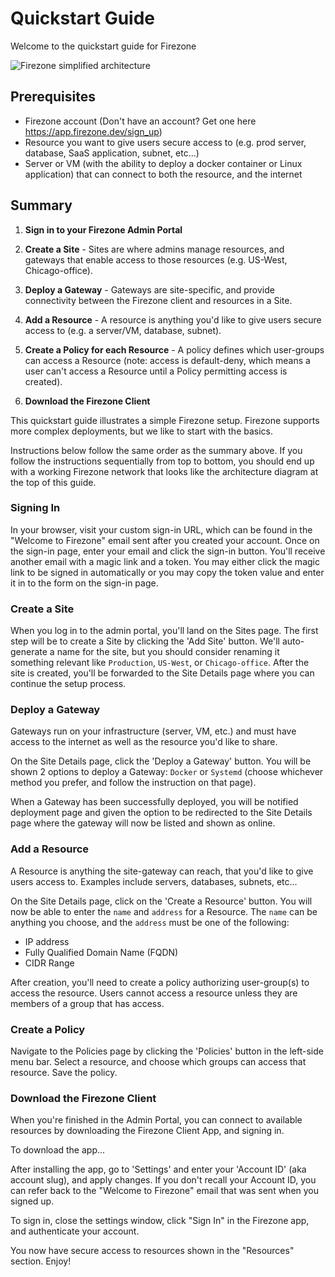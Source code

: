 
# Quickstart Guide

Welcome to the quickstart guide for Firezone

<Image
  src="/images/firezone-v1-architecture-simple.png"
  alt="Firezone simplified architecture"
  width={900}
  height={50}
  className="mx-auto shadow rounded"
/>


## Prerequisites

* Firezone account (Don't have an account? Get one here https://app.firezone.dev/sign_up)
* Resource you want to give users secure access to (e.g. prod server, database, SaaS application, subnet, etc...)
* Server or VM (with the ability to deploy a docker container or Linux application) that can connect to both the resource, and the internet

## Summary

1. **Sign in to your Firezone Admin Portal**

1. **Create a Site** -  Sites are where admins manage resources, and gateways that enable access to those resources (e.g. US-West, Chicago-office).

1. **Deploy a Gateway** - Gateways are site-specific, and provide connectivity between the Firezone client and resources in a Site.

1. **Add a Resource** - A resource is anything you'd like to give users secure access to (e.g. a server/VM, database, subnet).

1. **Create a Policy for each Resource** - A policy defines which user-groups can access a Resource (note: access is default-deny, which means a user can't access a Resource until a Policy permitting access is created).

1. **Download the Firezone Client**

This quickstart guide illustrates a simple Firezone setup. Firezone supports more complex deployments, but we like to start with the basics.

Instructions below follow the same order as the summary above. If you follow the instructions sequentially from top to bottom, you should end up with a working Firezone network that looks like the architecture diagram at the top of this guide.


### Signing In

In your browser, visit your custom sign-in URL, which can be found in the "Welcome to Firezone" email sent after you created your account.  Once on the sign-in page, enter your email and click the sign-in button.  You'll receive another email with a magic link and a token.  You may either click the magic link to be signed in automatically or you may copy the token value and enter it in to the form on the sign-in page.


### Create a Site

When you log in to the admin portal, you'll land on the Sites page. The first step will be to create a Site by clicking the 'Add Site' button. We'll auto-generate a name for the site, but you should consider renaming it something relevant like `Production`, `US-West`, or `Chicago-office`. After the site is created, you'll be forwarded to the Site Details page where you can continue the setup process.


### Deploy a Gateway

Gateways run on your infrastructure (server, VM, etc.) and must have access to the internet as well as the resource you'd like to share.

On the Site Details page, click the 'Deploy a Gateway' button. You will be shown 2 options to deploy a Gateway: `Docker` or `Systemd` (choose whichever method you prefer, and follow the instruction on that page).

When a Gateway has been successfully deployed, you will be notified deployment page and given the option to be redirected to the Site Details page where the gateway will now be listed and shown as online.


### Add a Resource

A Resource is anything the site-gateway can reach, that you'd like to give users access to. Examples include servers, databases, subnets, etc...

On the Site Details page, click on the 'Create a Resource' button.  You will now be able to enter the `name` and `address` for a Resource.  The `name` can be anything you choose, and the `address` must be one of the following:

- IP address
- Fully Qualified Domain Name (FQDN)
- CIDR Range

After creation, you'll need to create a policy authorizing user-group(s) to access the resource. Users cannot access a resource unless they are members of a group that has access.


### Create a Policy

Navigate to the Policies page by clicking the 'Policies' button in the left-side menu bar. Select a resource, and choose which groups can access that resource. Save the policy.


### Download the Firezone Client

When you're finished in the Admin Portal, you can connect to available resources by downloading the Firezone Client App, and signing in.

To download the app...

After installing the app, go to 'Settings' and enter your 'Account ID' (aka account slug), and apply changes. If you don't recall your Account ID, you can refer back to the "Welcome to Firezone" email that was sent when you signed up.

To sign in, close the settings window, click "Sign In" in the Firezone app, and authenticate your account.

You now have secure access to resources shown in the "Resources" section. Enjoy!
